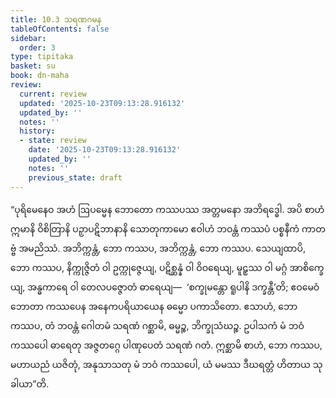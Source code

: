 ```yaml
---
title: 10.3 သရဏဂမန
tableOfContents: false
sidebar:
  order: 3
type: tipitaka
basket: su
book: dn-maha
review:
  current: review
  updated: '2025-10-23T09:13:28.916132'
  updated_by: ''
  notes: ''
  history:
  - state: review
    date: '2025-10-23T09:13:28.916132'
    updated_by: ''
    notes: ''
    previous_state: draft
---
```



<ReviewStatus review={frontmatter.review} showDetails={true} />

<HypothesisAnnotation frontmatter={frontmatter} />

<DynamicBreadcrumb />

<Division number="437" book="dn-maha" e="ch" v="7" p="279">

<Paragraph number="1137" book="dn-maha">
“ပုရိမေနေဝ အဟံ ဩပမ္မေန ဘောတော ကဿပဿ အတ္တမနော အဘိရဒ္ဓေါ. အပိ စာဟံ ဣမာနိ ဝိစိတြာနိ ပဉှာပဋိဘာနာနိ သောတုကာမော ဧဝါဟံ ဘဝန္တံ ကဿပံ ပစ္စနီကံ ကာတဗ္ဗံ အမညိဿံ. အဘိက္ကန္တံ, ဘော ကဿပ, အဘိက္ကန္တံ, ဘော ကဿပ. သေယျထာပိ, ဘော ကဿပ, နိက္ကုဇ္ဇိတံ ဝါ ဥက္ကုဇ္ဇေယျ, ပဋိစ္ဆန္နံ ဝါ ဝိဝရေယျ, မူဠှဿ ဝါ မဂ္ဂံ အာစိက္ခေယျ, အန္ဓကာရေ ဝါ တေလပဇ္ဇောတံ ဓာရေယျ—  ‘စက္ခုမန္တော ရူပါနိ ဒက္ခန္တီ’တိ; ဧဝမေဝံ ဘောတာ ကဿပေန အနေကပရိယာယေန ဓမ္မော ပကာသိတော. ဧသာဟံ, ဘော ကဿပ, တံ ဘဝန္တံ ဂေါတမံ သရဏံ ဂစ္ဆာမိ, ဓမ္မဉ္စ, ဘိက္ခုသံဃဉ္စ. ဥပါသကံ မံ ဘဝံ ကဿပေါ ဓာရေတု အဇ္ဇတဂ္ဂေ ပါဏုပေတံ သရဏံ ဂတံ.
</Paragraph>

<Paragraph number="1138" book="dn-maha">
ဣစ္ဆာမိ စာဟံ, ဘော ကဿပ, မဟာယညံ ယဇိတုံ, အနုသာသတု မံ ဘဝံ ကဿပေါ, ယံ မမဿ ဒီဃရတ္တံ ဟိတာယ သုခါယာ”တိ.
</Paragraph>
</Division>